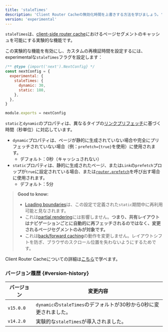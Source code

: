 ```yaml
---
title: 'staleTimes'
description: 'Client Router Cacheの無効化時間を上書きする方法を学びましょう。'
version: 'experimental'
---
```


`staleTimes`は、[client-side router cache](/docs/app/deep-dive/caching#client-side-router-cache)におけるページセグメントのキャッシュを可能にする実験的な機能です。

この実験的な機能を有効にし、カスタムの再検証時間を設定するには、experimentalな`staleTimes`フラグを設定します：

```js title="next.config.js"
/** @type {import('next').NextConfig} */
const nextConfig = {
  experimental: {
    staleTimes: {
      dynamic: 30,
      static: 180,
    },
  },
}

module.exports = nextConfig
```

`static`と`dynamic`のプロパティは、異なるタイプの[リンクプリフェッチ](/docs/app/api-reference/components/link#prefetch)に基づく時間（秒単位）に対応しています。

- `dynamic`プロパティは、ページが静的に生成されていない場合や完全にプリフェッチされていない場合（例：`prefetch={true}`を使用）に使用されます。
  - デフォルト：0秒（キャッシュされない）
- `static`プロパティは、静的に生成されたページ、または`Link`の`prefetch`プロップが`true`に設定されている場合、または[`router.prefetch`](/docs/app/deep-dive/caching#routerprefetch)を呼び出す場合に使用されます。
  - デフォルト：5分

> **Good to know:**
>
> - [Loading boundaries](/docs/app/api-reference/file-conventions/loading)は、この設定で定義された`static`期間中に再利用可能と見なされます。
> - これは[partial rendering](/docs/app/building-your-application/routing/linking-and-navigating#4-partial-rendering)には影響しません。**つまり、共有レイアウトはナビゲーションごとに自動的に再フェッチされるのではなく、変更されるページセグメントのみが対象です。**
> - これは[back/forward caching](/docs/app/deep-dive/caching#client-side-router-cache)の動作を変更しません。レイアウトシフトを防ぎ、ブラウザのスクロール位置を失わないようにするためです。

Client Router Cacheについての詳細は[こちら](/docs/app/deep-dive/caching#client-side-router-cache)で学べます。

### バージョン履歴 {#version-history}

| バージョン | 変更内容                                                           |
| ---------- | ------------------------------------------------------------------ |
| `v15.0.0`  | `dynamic`の`staleTimes`のデフォルトが30秒から0秒に変更されました。 |
| `v14.2.0`  | 実験的な`staleTimes`が導入されました。                             |
